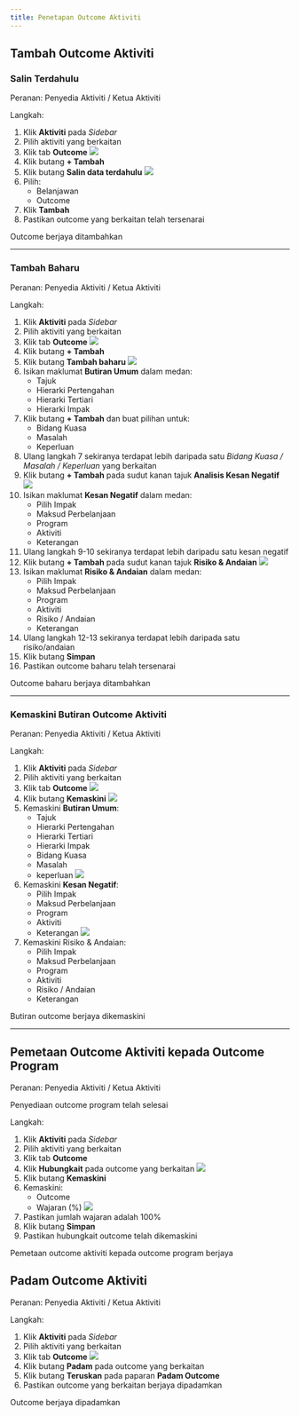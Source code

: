 ```yaml
---
title: Penetapan Outcome Aktiviti
---
```


## Tambah Outcome Aktiviti
### Salin Terdahulu
Peranan: Penyedia Aktiviti / Ketua Aktiviti

Langkah:
1. Klik **Aktiviti** pada *Sidebar*
2. Pilih aktiviti yang berkaitan
3. Klik tab **Outcome**
![](./images/aotc-tambah.png)
4. Klik butang **+ Tambah**
5. Klik butang **Salin data terdahulu**
![](./images/aotc-salin.png)
6. Pilih:
    * Belanjawan 
    * Outcome
7. Klik **Tambah**
8. Pastikan outcome yang berkaitan telah tersenarai

<Callout title="Outcome">
Outcome berjaya ditambahkan
</Callout>

---

### Tambah Baharu
Peranan: Penyedia Aktiviti / Ketua Aktiviti

Langkah:
1. Klik **Aktiviti** pada *Sidebar*
2. Pilih aktiviti yang berkaitan
3. Klik tab **Outcome**
![](./images/aotc-tambah.png)
4. Klik butang **+ Tambah**
5. Klik butang **Tambah baharu**
![](./images/aotc-paparan.png)
6. Isikan maklumat **Butiran Umum** dalam medan:
    * Tajuk
    * Hierarki Pertengahan
    * Hierarki Tertiari
    * Hierarki Impak
7. Klik butang **+ Tambah** dan buat pilihan untuk:
    * Bidang Kuasa
    * Masalah
    * Keperluan
8. Ulang langkah 7 sekiranya terdapat lebih daripada satu *Bidang Kuasa / Masalah / Keperluan* yang berkaitan
9. Klik butang **+ Tambah** pada sudut kanan tajuk **Analisis Kesan Negatif**
![](./images/outcome-kesannegatif.png)
10. Isikan maklumat **Kesan Negatif** dalam medan:
    * Pilih Impak
    * Maksud Perbelanjaan
    * Program
    * Aktiviti
    * Keterangan
11. Ulang langkah 9-10 sekiranya terdapat lebih daripadu satu kesan negatif
12. Klik butang **+ Tambah** pada sudut kanan tajuk **Risiko & Andaian**
![](./images/outcome-risiko.png) 
13. Isikan maklumat **Risiko & Andaian** dalam medan:
    * Pilih Impak
    * Maksud Perbelanjaan
    * Program
    * Aktiviti
    * Risiko / Andaian
    * Keterangan
14. Ulang langkah 12-13 sekiranya terdapat lebih daripada satu risiko/andaian 
15. Klik butang **Simpan**
16. Pastikan outcome baharu telah tersenarai

<Callout title="Outcome">
Outcome baharu berjaya ditambahkan
</Callout>

---

### Kemaskini Butiran Outcome Aktiviti
Peranan: Penyedia Aktiviti / Ketua Aktiviti

Langkah:
1. Klik **Aktiviti** pada *Sidebar*
2. Pilih aktiviti yang berkaitan
3. Klik tab **Outcome**
![](./images/aotc-kemaskini.png)
4. Klik butang **Kemaskini**
![](./images/aotc-paparan.png)
5. Kemaskini **Butiran Umum**:
    * Tajuk
    * Hierarki Pertengahan
    * Hierarki Tertiari
    * Hierarki Impak
    * Bidang Kuasa 
    * Masalah 
    * keperluan
![](./images/outcome-kesannegatif.png)
6. Kemaskini **Kesan Negatif**:
    * Pilih Impak
    * Maksud Perbelanjaan
    * Program
    * Aktiviti
    * Keterangan
![](./images/outcome-risiko.png) 
7. Kemaskini Risiko & Andaian:
    * Pilih Impak
    * Maksud Perbelanjaan
    * Program
    * Aktiviti
    * Risiko / Andaian
    * Keterangan 

<Callout title="Outcome">
Butiran outcome berjaya dikemaskini
</Callout>

---

## Pemetaan Outcome Aktiviti kepada Outcome Program
Peranan: Penyedia Aktiviti / Ketua Aktiviti

<Callout title="Pra-syarat" type="warn">
Penyediaan outcome program telah selesai
</Callout>

Langkah:
1. Klik **Aktiviti** pada *Sidebar*
2. Pilih aktiviti yang berkaitan
3. Klik tab **Outcome**
4. Klik **Hubungkait** pada outcome yang berkaitan
![](./images/aotc-hubungkait.png)
5. Klik butang **Kemaskini** 
6. Kemaskini:
    * Outcome
    * Wajaran (%)
    ![](./images/hubungkait-paparan.png)
7. Pastikan jumlah wajaran adalah 100%
8. Klik butang **Simpan**
9. Pastikan hubungkait outcome telah dikemaskini

<Callout title="Outcome">
Pemetaan outcome aktiviti kepada outcome program berjaya
</Callout>

## Padam Outcome Aktiviti
Peranan: Penyedia Aktiviti / Ketua Aktiviti

Langkah:
1. Klik **Aktiviti** pada *Sidebar*
2. Pilih aktiviti yang berkaitan
3. Klik tab **Outcome**
![](./images/aotc-padam.png)
4. Klik butang **Padam** pada outcome yang berkaitan
5. Klik butang **Teruskan** pada paparan **Padam Outcome**
6. Pastikan outcome yang berkaitan berjaya dipadamkan

<Callout title="Outcome">
Outcome berjaya dipadamkan
</Callout>
